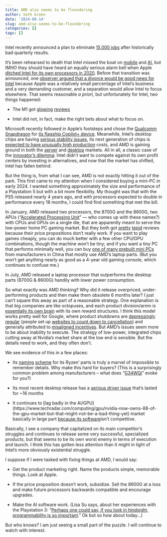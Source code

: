 ```yaml
---
title: AMD also seems to be floundering
author: Seth Green
date: '2024-08-14'
slug: amd-also-seems-to-be-floundering
categories: []
tags: []
---
```


Intel recently announced a plan to eliminate [15,000 jobs](https://www.extremetech.com/computing/intels-day-of-reckoning-arrives-15000-jobs-will-be-eliminated) after historically bad quarterly results.

It's been rehearsed to death that Intel missed the boat on [mobile](https://techcrunch.com/2016/05/17/how-intel-missed-the-iphone-revolution/) and [AI](https://fortune.com/2024/08/07/intel-ai-openai-chips-investment/), but IMHO they should have heard an equally serious alarm bell when Apple [ditched Intel for its own processors in 2020](https://www.anandtech.com/show/16226/apple-silicon-m1-a14-deep-dive). Before that transition was announced, one [observer argued that a divorce would be good news for Intel](https://www.marketwatch.com/story/in-this-case-losing-apple-as-a-customer-would-be-good-news-2020-06-15) because Apple was a relatively small percentage of Intel's business and a very demanding customer, and a separation would allow Intel to focus elsewhere. That seems reasonable *a priori*, but unfortunately for Intel, two things happened:

-   The M1 got [glowing](https://www.anandtech.com/print/17024/apple-m1-max-performance-review) [reviews](https://www.tomshardware.com/reviews/macbook-pro-m1-13-inch-2020)

-   Intel did not, in fact, make the right bets about what to focus on.

Microsoft recently followed in Apple's footsteps and chose the [Qualcomm Snapdragon](Qualcomm Snapdragon) for [its flagship Copilot+ device](https://www.tomshardware.com/laptops/ultrabooks-ultraportables/microsoft-surface-pro-2024-review). Meanwhile, Intel's desktop chips are having [serious stability issues](https://www.tomshardware.com/pc-components/cpus/intel-announces-an-extra-two-years-of-warranty-for-its-chips-amid-crashing-and-instability-issues-longer-warranty-applies-to-13th-and-14th-gen-core-processors), its next generation of chips is [expected to have unusually high production](https://www.tomshardware.com/pc-components/cpus/intel-lunar-lake-is-almost-entirely-outsourced-as-panther-lake-and-clearwater-forest-get-powered-on) costs, and AMD is gaining ground in both the [server](https://www.tomshardware.com/pc-components/cpus/amd-records-its-highest-server-market-share-in-decades-but-intel-fights-back-in-client-pcs) and [desktop](https://www.tomshardware.com/pc-components/cpus/amd-takes-cpu-market-share-from-intel-in-desktops-and-servers-but-intel-fights-back-in-laptops) markets. All in all, a classic case of the [innovator's dilemma](https://forbes.ge/en/the-innovator-s-dilemma-why-google-is-failing-in-the-ai-game/): Intel didn't want to compete against its own profit centers by investing in alternatives, and now that the market has shifted, Intel has fallen behind.

But the thing is, from what I can see, AMD is not exactly hitting it out of the park. This first came to my attention when I considered buying a mini-PC in early 2024. I wanted something approximately the size and performance of a Playstation 5 but with a bit more flexibility. My thought was that with the PS5 released nearly 4 years ago, and with processors expected to double in performance every 18 months, I could find find something that met the bill.

In January, AMD released two processors, the 8700G and the 8600G, two APUs ("[Accelerated Processing Unit](https://en.wikipedia.org/wiki/AMD_APU)" — who comes up with these names?) with CPUs and GPUs on a single die, that are apparently meant to serve the low-power home PC gaming market. But they both got [pretty](https://www.techspot.com/review/2796-amd-ryzen-8700g/) [tepid](https://www.tomshardware.com/pc-components/cpus/amd-ryzen-5-8600g-cpu-review) reviews because their price propositions don't really work. If you want to play games cheaply, you can do much better with a few other CPU/GPU combinations, though the machine won't be tiny; and if you want a tiny PC that performs minimally well, you can buy [one of many prebuilt mini PCs](https://minipcs.org/) from manufacturers in China that mostly use AMD's laptop parts. (But you won't get anything nearly as good as a 4-year old gaming console, which continues to confuse me.)

In July, AMD released a laptop processor that outperforms the desktop parts (8700G & 8600G) handily with lower power consumption.

So what exactly was AMD thinking? Why did it release overpriced, under-performing products and then make them obsolete 6 months later? I just can't square this away as part of a reasonable strategy. One explanation is that big companies are like octopuses, and each product division/armn is [essentially its own brain](https://www.scientificamerican.com/article/the-mind-of-an-octopus/) with its own reward structures. I think this model works pretty well for Google, where product shutdowns are [depressingly regular](https://gcemetery.co/google-product-lifespan/) (people set up [websites to count down to cancellation](https://news.ycombinator.com/item?id=21596003)) and generally attributed to [misaligned incentives](https://www.warp.dev/blog/problems-with-promotion-oriented-cultures). But AMD's issues seem more to be about inability to execute. The strategy of low-power, integrated chips cutting away at Nvidia's market share at the low end is sensible. But the details need to work, and they often don't.

We see evidence of this in a few places:

-   Its [naming](https://imgur.com/2ab20Zc) [scheme](https://www.reddit.com/r/laptops/comments/yh89xo/what_does_the_letter_x_g_u_h_hs_mean_on_a_ryzen/) for its Ryzen' parts is truly a marvel of impossible to remember details. Why make this hard for buyers? (This is a surprisingly common problem among manufacturers – what does "[G34WQi](https://www.tomshardware.com/monitors/gaming-monitors/xiaomi-g34wqi-34-inch-180-hz-gaming-monitor-review)" evoke for you?)

-   Its most recent desktop release has a [serious driver issue](https://www.tomshardware.com/pc-components/cpus/amd-ryzen-9-9950x-cpu-review/5) that's lasted for \~16 months

-   It continues to [lag badly in the AI/GPU](https://www.techradar.com/computing/gpu/nvidia-now-owns-88-of-the-gpu-market-but-that-might-not-be-a-bad-thing-yet\) market basically in large part [because its software ](https://news.ycombinator.com/item?id=39344815)isn't competitive.

Basically, I see a company that capitalized on its main competitor's struggles and continues to release some very successful, specialized products, but that seems to be its own worst enemy in terms of execution and launch. I think this has gotten less attention than it might in light of Intel's more obviously existential struggle.

I suppose if I were tasked with fixing things at AMD, I would say:

-   Get the product marketing right. Name the products simple, memorable things. Look at Apple.

-   If the price proposition doesn't work, subsidize. Sell the 8600G at a loss and make future processors backwards compatible and encourage upgrades.

-   Make the AI software work. (Lisa Su says, about her experiences with the Playstation 3: "[Perhaps one could say, if you look in hindsight, programmability is so important](https://stratechery.com/2024/an-interview-with-amd-ceo-lisa-su-about-solving-hard-problems/)." Ok but so how about today...)

But who knows? I am just seeing a small part of the puzzle. I will continue to watch with interest.

